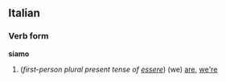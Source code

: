 ==Italian==
===Verb form===
'''siamo'''

#(''first-person plural present tense of [[essere]]'') (we) [[are]], [[we're]]